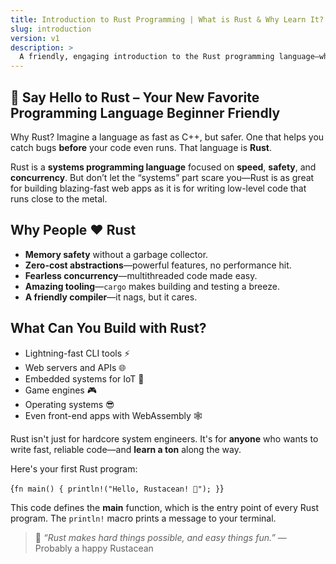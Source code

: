 ```yaml
---
title: Introduction to Rust Programming | What is Rust & Why Learn It?
slug: introduction
version: v1
description: > 
  A friendly, engaging introduction to the Rust programming language—what it is, why it matters, and what you can build with it. Perfect for beginners and curious developers alike.
---
```




## 🦀 Say Hello to Rust – Your New Favorite Programming Language <Badge variant="outline">Beginner Friendly</Badge>

<Alert>
  <AlertTitle>Why Rust?</AlertTitle>
  <AlertDescription>
    Imagine a language as fast as C++, but safer. One that helps you catch bugs <strong>before</strong> your code even runs. That language is <strong>Rust</strong>.
  </AlertDescription>
</Alert>

Rust is a **systems programming language** focused on <strong>speed</strong>, <strong>safety</strong>, and <strong>concurrency</strong>. But don’t let the “systems” part scare you—Rust is as great for building blazing-fast web apps as it is for writing low-level code that runs close to the metal.

## Why People ❤️ Rust
- <strong>Memory safety</strong> without a garbage collector.
- <strong>Zero-cost abstractions</strong>—powerful features, no performance hit.
- <strong>Fearless concurrency</strong>—multithreaded code made easy.
- <strong>Amazing tooling</strong>—<code>cargo</code> makes building and testing a breeze.
- <strong>A friendly compiler</strong>—it nags, but it cares.

## What Can You Build with Rust?
- Lightning-fast CLI tools ⚡
- Web servers and APIs 🌐
- Embedded systems for IoT 🔧
- Game engines 🎮
- Operating systems 😎
- Even front-end apps with WebAssembly 🕸️

<Alert variant="secondary">
  <AlertDescription>
    Rust isn't just for hardcore system engineers. It's for <strong>anyone</strong> who wants to write fast, reliable code—and <strong>learn a ton</strong> along the way.
  </AlertDescription>
</Alert>

Here's your first Rust program:

<CodeBlock language="rust">{`
fn main() {
    println!("Hello, Rustacean! 🦀");
}
`}</CodeBlock>

This code defines the <strong>main</strong> function, which is the entry point of every Rust program. The <code>println!</code> macro prints a message to your terminal.

<blockquote>
  💬 <em>“Rust makes hard things possible, and easy things fun.”</em> — Probably a happy Rustacean
</blockquote>
